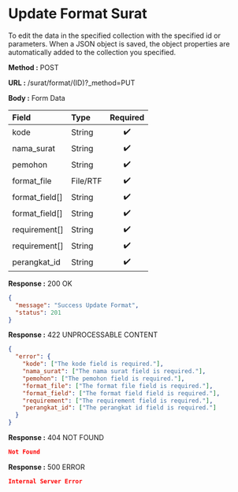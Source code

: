 
# Update Format Surat

To edit the data in the specified collection with the specified id or parameters.
When a JSON object is saved, the object properties are automatically added to the collection you specified.

**Method :** <Badge variant="success">POST</Badge>

**URL :** <Badge variant="dark">/surat/format/(ID)?_method=PUT</Badge>

**Body :** <Badge variant="purple">Form Data</Badge>

| Field          | Type     | Required |
| :---------     | :------- | :------: |
| kode           | String   |    ✔️    |
| nama_surat     | String   |    ✔️    |
| pemohon        | String   |    ✔️    |
| format_file    | File/RTF |    ✔️    |
| format_field[] | String   |    ✔️    |
| format_field[] | String   |    ✔️    |
| requirement[]  | String   |    ✔️    |
| requirement[]  | String   |    ✔️    |
| perangkat_id   | String   |    ✔️    |

**Response :** <BadgeOutline variant="success">200 OK</BadgeOutline>

```json
{
  "message": "Success Update Format",
  "status": 201
}
```

**Response :** <BadgeOutline variant="info">422 UNPROCESSABLE CONTENT</BadgeOutline>

```json
{
  "error": {
    "kode": ["The kode field is required."],
    "nama_surat": ["The nama surat field is required."],
    "pemohon": ["The pemohon field is required."],
    "format_file": ["The format file field is required."],
    "format_field": ["The format field field is required."],
    "requirement": ["The requirement field is required."],
    "perangkat_id": ["The perangkat id field is required."]
  }
}
```

**Response :** <BadgeOutline variant="warning">404 NOT FOUND</BadgeOutline>

```json
Not Found
```

**Response :** <BadgeOutline variant="danger">500 ERROR</BadgeOutline>

```json
Internal Server Error
```

